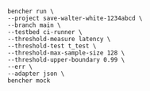 ```
bencher run \
--project save-walter-white-1234abcd \
--branch main \
--testbed ci-runner \
--threshold-measure latency \
--threshold-test t_test \
--threshold-max-sample-size 128 \
--threshold-upper-boundary 0.99 \
--err \
--adapter json \
bencher mock
```
